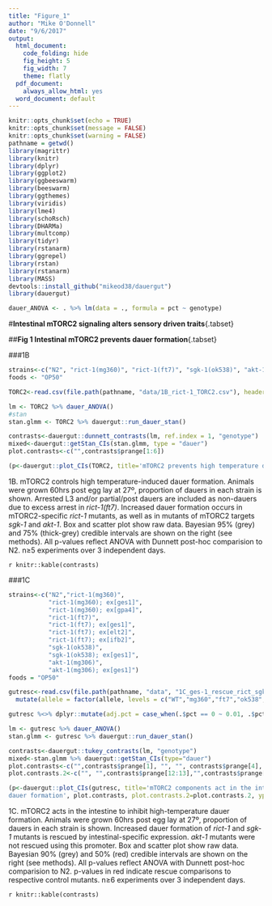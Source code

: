 ```yaml
---
title: "Figure_1"
author: "Mike O'Donnell"
date: "9/6/2017"
output:
  html_document:
    code_folding: hide
    fig_height: 5
    fig_width: 7
    theme: flatly
  pdf_document:
    always_allow_html: yes
  word_document: default
---
```


```r
knitr::opts_chunk$set(echo = TRUE)
knitr::opts_chunk$set(message = FALSE)
knitr::opts_chunk$set(warning = FALSE)
pathname = getwd()
library(magrittr)
library(knitr)
library(dplyr)
library(ggplot2)
library(ggbeeswarm)
library(beeswarm)
library(ggthemes)
library(viridis)
library(lme4)
library(schoRsch)
library(DHARMa)
library(multcomp)
library(tidyr)
library(rstanarm)
library(ggrepel)
library(rstan)
library(rstanarm)
library(MASS)
devtools::install_github("mikeod38/dauergut")
library(dauergut)

dauer_ANOVA <- . %>% lm(data = ., formula = pct ~ genotype)
```


#__Intestinal mTORC2 signaling alters sensory driven traits__{.tabset}

##__Fig 1 Intestinal mTORC2 prevents dauer formation__{.tabset}

###1B 
```r
strains<-c("N2", "rict-1(mg360)", "rict-1(ft7)", "sgk-1(ok538)", "akt-1(mg306)", "akt-2", "pkc-2")
foods <- "OP50"

TORC2<-read.csv(file.path(pathname, "data/1B_rict-1_TORC2.csv"), header=TRUE) %>% dauergut::format_dauer(p.dauer = "non") #including partial/pd as non-dauer due to excess zeros. 

lm <- TORC2 %>% dauer_ANOVA()
#stan
stan.glmm <- TORC2 %>% dauergut::run_dauer_stan()
```

```r
contrasts<-dauergut::dunnett_contrasts(lm, ref.index = 1, "genotype")
mixed<-dauergut::getStan_CIs(stan.glmm, type = "dauer")
plot.contrasts<-c("",contrasts$prange[1:6])

(p<-dauergut::plot_CIs(TORC2, title='mTORC2 prevents high temperature dauer formation', plot.contrasts, ypos = 1.075, type = "dauer"))
```
1B. mTORC2 controls high temperature-induced dauer formation. Animals were grown 60hrs post egg lay at 27º, proportion of dauers in each strain is shown. Arrested L3 and/or partial/post dauers are included as non-dauers due to excess arrest in _rict-1(ft7)_. Increased dauer formation occurs in mTORC2-specific _rict-1_ mutants, as well as in mutants of mTORC2 targets _sgk-1_ and _akt-1_. Box and scatter plot show raw data. Bayesian 95% (grey) and 75% (thick-grey) credible intervals are shown on the right (see methods). All p-values reflect ANOVA with Dunnett post-hoc comparision to N2. n≥5 experiments over 3 independent days.

`r knitr::kable(contrasts)`

###1C

```r
strains<-c("N2","rict-1(mg360)",
           "rict-1(mg360); ex[ges1]",
           "rict-1(mg360); ex[gpa4]",
           "rict-1(ft7)",
           "rict-1(ft7); ex[ges1]",
           "rict-1(ft7); ex[elt2]",
           "rict-1(ft7); ex[ifb2]",
           "sgk-1(ok538)",
           "sgk-1(ok538); ex[ges1]",
           "akt-1(mg306)",
           "akt-1(mg306); ex[ges1]")
foods = "OP50"

gutresc<-read.csv(file.path(pathname, "data", "1C_ges-1_rescue_rict_sgk.csv")) %>% dauergut::format_dauer(p.dauer = "non") %>% 
  mutate(allele = factor(allele, levels = c("WT","mg360","ft7","ok538","mg306")))

gutresc %<>% dplyr::mutate(adj.pct = case_when(.$pct == 0 ~ 0.01, .$pct == 1 ~ 0.99, TRUE ~ .$pct))

lm <- gutresc %>% dauer_ANOVA()
stan.glmm <- gutresc %>% dauergut::run_dauer_stan()


```

```r
contrasts<-dauergut::tukey_contrasts(lm, "genotype") 
mixed<-stan.glmm %>% dauergut::getStan_CIs(type="dauer")
plot.contrasts<-c("",contrasts$prange[1], "", "", contrasts$prange[4], "","","", contrasts$prange[8],"",contrasts$prange[10],"")
plot.contrasts.2<-c("", "",contrasts$prange[12:13],"",contrasts$prange[39:41],"", contrasts$prange[61],"", contrasts$prange[66])

(p<-dauergut::plot_CIs(gutresc, title='mTORC2 components act in the intestine to regulate 
dauer formation', plot.contrasts, plot.contrasts.2=plot.contrasts.2, ypos = 1.075,type = "dauer", offset = 0))
```

1C. mTORC2 acts in the intestine to inhibit high-temperature dauer formation. Animals were grown 60hrs post egg lay at 27º, proportion of dauers in each strain is shown. Increased dauer formation of _rict-1_ and _sgk-1_ mutants is rescued by intestinal-specific expression. _akt-1_ mutants were not rescued using this promoter. Box and scatter plot show raw data. Bayesian 90% (grey) and 50% (red) credible intervals are shown on the right (see methods). All p-values reflect ANOVA with Dunnett post-hoc comparision to N2. p-values in red indicate rescue comparisons to respective control mutants. n≥6 experiments over 3 independent days.

`r knitr::kable(contrasts)`
